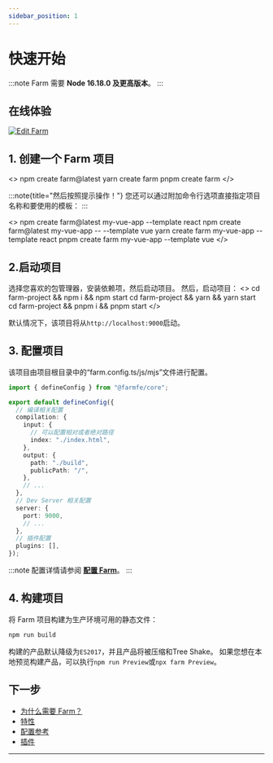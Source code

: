 ```yaml
---
sidebar_position: 1
---
```



# 快速开始

:::note
Farm 需要 **Node 16.18.0 及更高版本**。
:::

## 在线体验

[![Edit Farm](https://codesandbox.io/static/img/play-codesandbox.svg)](https://codesandbox.io/p/github/ErKeLost/react/main)


## 1. 创建一个 Farm 项目
<>
    <Tabs>
          <TabItem value="npm" label="npm">
              <CodeBlock>npm create farm@latest</CodeBlock>
              </TabItem>
  <TabItem value="yarn" label="yarn">
          <CodeBlock>yarn create farm</CodeBlock>
              </TabItem>
  <TabItem value="pnpm" label="pnpm">
          <CodeBlock>pnpm create farm</CodeBlock>
              </TabItem>
          </Tabs>
</>

:::note{title="然后按照提示操作！"}
您还可以通过附加命令行选项直接指定项目名称和要使用的模板：
:::

<>
    <Tabs>
          <TabItem value="npm 6.x" label="npm 6.x">
              <CodeBlock>npm create farm@latest my-vue-app --template react</CodeBlock>
              </TabItem>
  <TabItem value="npm 7+" label="npm 7+">
          <CodeBlock>npm create farm@latest my-vue-app -- --template vue</CodeBlock>
              </TabItem>
  <TabItem value="yarn" label="yarn">
          <CodeBlock>yarn create farm my-vue-app --template react</CodeBlock>
              </TabItem>
  <TabItem value="pnpm" label="pnpm">
          <CodeBlock>pnpm create farm my-vue-app --template vue</CodeBlock>
              </TabItem>
          </Tabs>
</>

## 2.启动项目

选择您喜欢的包管理器，安装依赖项，然后启动项目。
然后，启动项目：
<>
    <Tabs>
          <TabItem value="npm" label="npm">
              <CodeBlock>cd farm-project && npm i && npm start</CodeBlock>
              </TabItem>
  <TabItem value="yarn" label="yarn">
          <CodeBlock>cd farm-project && yarn && yarn start</CodeBlock>
              </TabItem>
  <TabItem value="pnpm" label="pnpm">
          <CodeBlock>cd farm-project && pnpm i && pnpm start</CodeBlock>
              </TabItem>
          </Tabs>
</>

默认情况下，该项目将从`http://localhost:9000`启动。

## 3. 配置项目

该项目由项目根目录中的“farm.config.ts/js/mjs”文件进行配置。

```ts title="farm.config.ts"
import { defineConfig } from "@farmfe/core";

export default defineConfig({
  // 编译相关配置
  compilation: {
    input: {
      // 可以配置相对或者绝对路径
      index: "./index.html",
    },
    output: {
      path: "./build",
      publicPath: "/",
    },
    // ...
  },
  // Dev Server 相关配置
  server: {
    port: 9000,
    // ...
  },
  // 插件配置
  plugins: [],
});
```

:::note
配置详情请参阅 **[配置 Farm](/docs/config/configuring-farm)**。
:::

## 4. 构建项目
将 Farm 项目构建为生产环境可用的静态文件：

```bash
npm run build
```

构建的产品默认降级为`ES2017`，并且产品将被压缩和Tree Shake。 如果您想在本地预览构建产品，可以执行`npm run Preview`或`npx farm Preview`。

## 下一步

- [为什么需要 Farm？](/docs/why-farm)
- [特性](/docs/features/dev-server)
- [配置参考](/docs/config/configuring-farm)
- [插件](/docs/plugins/official-plugins/overview)
---
